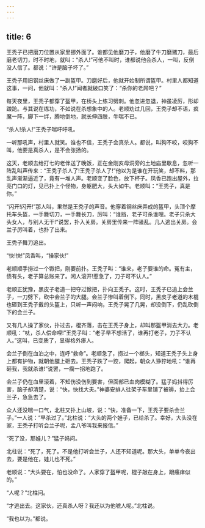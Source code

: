 ```yaml
---
---
---
```

title: 6
---



王秃子已把磨刀位置从家里挪外面了。谁都见他磨刀子，他磨了牛刀磨猪刀，最后磨老切刀，时不时地，就叫：“杀人!”可他不叫时，谁都说他会杀人，一叫，反倒没人信了。都说：“许是脑子坏了。”

王秃子用旧钢丝床做了一副盔甲。刀磨好后，他就开始制所谓盔甲。村里人都知道这事，一问，他就叫：“杀人!”闻者就破口笑了：“杀你的老屌吧？”

每天夜里，王秃子都穿了盔甲，在桥头上练习劈刺。他忽进忽退，神虽凌厉，形却踉跄。与其说在练功，不如说在杀想象中的人。老顺劝过几回，王秃子却不语，疯魔一阵，脚下一绊，腾地倒地，就长伸四肢，牛喘不已。

“杀人!杀人!”王秃子喘吁吁吼。

一听那吼声，村里人就笑。谁也不信，王秃子会真杀人。都说，叫狗不咬，咬狗不叫，他要是真杀人，是不会张扬的。

这天，老顺去给打七的老伴送了晚饭，正在金刚亥母洞旁的土地庙里歇息，忽听一阵乱叫声传来：“王秃子杀人了!王秃子杀人了!”他以为是谁在开玩笑，却不料，那乱声渐渐逼近了，竟有一堆人声。老顺变了脸色，放下杯子。凤香已跑出屋外，拉亮门口的灯，见已扑上个怪物，身躯肥大，头大如牛。老顺叫：“王秃子，真是你。”

“闪开!闪开!”那人叫，果然是王秃子的声音。他穿着钢丝床弄成的盔甲，头顶个摩托车头盔，一手舞切刀，一手舞长刀，厉叫：“谁挡，老子可杀谁哩。老子只杀大头女人，与别人无干!”说罢，扑入关房。关房里传来一阵骚乱。几人逃出关房。会兰子厉叫着，也扑了出来。

王秃子舞刀追出。

“快!快!”凤香叫，“操家伙!”

老顺顺手捞过一个锨把，刚要前扑。王秃子叫：“谁来，老子要谁的命。冤有主，债有头，老子算总账来了。闲人滚开!惹急了，刀子可不认人。”

老顺正犹豫，黑皮子老道一把夺过锨把，扑向王秃子。这时，王秃子已追上会兰子，一刀劈下，砍中会兰子的大腿。会兰子惨叫着倒下。同时，黑皮子老道的木棍也砸到王秃子戴的头盔上，只听一声闷响，王秃子晃了几晃，却没倒下，仍乱砍倒下的会兰子。

又有几人操了家伙，扑过去，棍齐落，击在王秃子身上，却叫那盔甲消去大力。老顺吼：“呔，杀人偿命哩!”王秃子叫：“老子早不想活了，谁再打老子，刀子不认人。”这叫，已变质了，显得格外瘆人。

会兰子倒在血泊之中，连呼“救命”。老顺急了，捞过一个榔头，知道王秃子头上身上都有护物，就朝他腿上砸去。王秃子跌了一跤，爬起，朝众人狰狞地吼：“谁再砸我，我就杀谁!”说罢，一瘸一拐地跑了。

会兰子仍在血里滚着，不知伤没伤到要害，但面部已血肉模糊了。猛子妈抖得厉害，脑子却清楚，说：“快，快找大夫。”神婆安排人往架子车里铺了被褥，抬上会兰子，急急去了。

众人还没喘一口气，北柱又扑上山坡，说：“快，准备一下，王秃子要杀会兰子。”一人说：“早杀过了。”北柱说：“大头的两个娃子，已给杀了。幸好，大头没在家，王秃子打听会兰子呢，孟八爷叫我来报信。”

“死了没，那娃儿？”猛子妈问。

北柱说：“死了，死了。不是他打听会兰子，人还不知道呢。那大头，单单今夜出去，要是他在，娃儿也不死。”

老顺说：“大头要在，怕也没命了。人家穿了盔甲呢，棍子敲在身上，跟瘙痒似的。”

“人呢？”北柱问。

“才逃出去。这家伙，还真杀人呀？我还以为他唬人呢。”北柱说。

“我也以为。”都说。